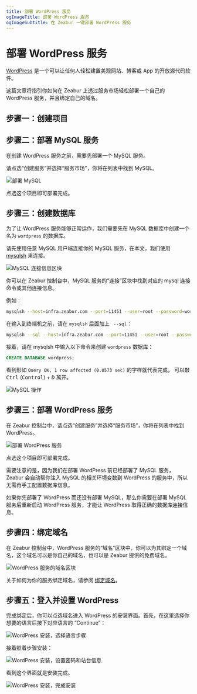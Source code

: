 ```yaml
---
title: 部署 WordPress 服务
ogImageTitle: 部署 WordPress 服务
ogImageSubtitle: 在 Zeabur 一键部署 WordPress 服务
---
```



# 部署 WordPress 服务

[WordPress](https://wordpress.org/) 是一个可以让任何人轻松建置美观网站、博客或 App 的开放源代码软件。

这篇文章将指引你如何在 Zeabur 上透过服务市场轻松部署一个自己的 WordPress 服务，并且绑定自己的域名。

## 步骤一：创建项目

<CreateProject />

## 步骤二：部署 MySQL 服务

在创建 WordPress 服务之前，需要先部署一个 MySQL 服务。

请点选“创建服务”并选择“服务市场”，你将在列表中找到 MySQL。

![部署 MySQL](/marketplace/wordpress/deploy-mysql.png)

点选这个项目即可部署完成。

## 步骤三：创建数据库

为了让 WordPress 服务能够正常运作，我们需要先在 MySQL 数据库中创建一个名为 `wordpress` 的数据库。

请先使用任意 MySQL 用户端连接你的 MySQL 服务，在本文，我们使用 [mysqlsh](https://dev.mysql.com/doc/mysql-shell/8.0/en/mysqlsh.html) 来连接。

![MySQL 连接信息区块](/marketplace/wordpress/mysql-connect.png)

你可以在 Zeabur 控制台中，MySQL 服务的“连接”区块中找到对应的 mysql 连接命令或其他连接信息。

例如：

```bash
mysqlsh --host=infra.zeabur.com --port=11451 --user=root --password=wordpress-demo
```

在输入到终端机之前，请在 `mysqlsh` 后面加上 ` --sql`：

```bash
mysqlsh --sql --host=infra.zeabur.com --port=11451 --user=root --password=wordpress-demo
```

接着，请在 mysqlsh 中输入以下命令来创建 `wordpress` 数据库：

```sql
CREATE DATABASE wordpress;
```

看到形如 `Query OK, 1 row affected (0.0573 sec)` 的字样就代表完成，
可以敲 <kbd>Ctrl</kbd> (<kbd>Control</kbd>) + <kbd>D</kbd> 离开。

![MySQL 操作](/marketplace/wordpress/mysql-operation.png)

## 步骤三：部署 WordPress 服务

在 Zeabur 控制台中，请点选“创建服务”并选择“服务市场”，你将在列表中找到 WordPress。

![部署 WordPress 服务](/marketplace/wordpress/deploy-wordpress.png)

点选这个项目即可部署完成。

<Callout>
需要注意的是，因为我们在部署 WordPress 前已经部署了 MySQL 服务，Zeabur
会自动帮你注入 MySQL 的相关环境变数到 WordPress
的服务中，所以无需再手工配置数据库信息。

如果你先部署了 WordPress 而还没有部署 MySQL，那么你需要在部署 MySQL
服务后重新启动 WordPress 服务，才能让 WordPress 取得正确的数据库连接信息。
</Callout>

## 步骤四：绑定域名

在 Zeabur 控制台中，WordPress 服务的“域名”区块中，你可以为其绑定一个域名，这个域名可以是你自己的域名，也可以是 Zeabur 提供的免费域名。

![WordPress 服务的域名区块](/marketplace/wordpress/wordpress-domain.png)

关于如何为你的服务绑定域名，请参阅 [绑定域名](../deploy/domain-binding)。

## 步骤五：登入并设置 WordPress

完成绑定后，你可以点选域名进入 WordPress 的安装界面。首先，在这里选择你想要的语言后按下对应语言的 “Continue”：

![WordPress 安装，选择语言步骤](/marketplace/wordpress/wordpress-inst-step1.png)

接着照着步骤安装：

![WordPress 安装，设置密码和站台信息](/marketplace/wordpress/wordpress-inst-step2.png)

看到这个界面就是安装完成。

![WordPress 安装，完成安装](/marketplace/wordpress/wordpress-inst-step3.png)

